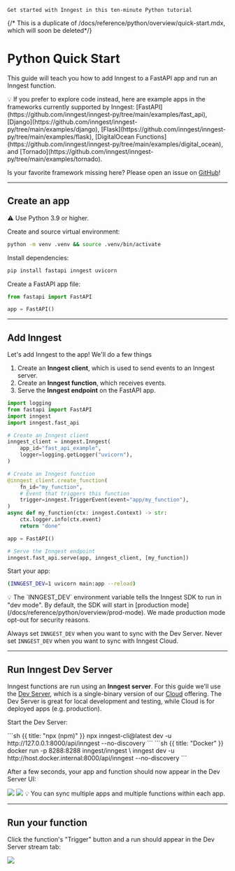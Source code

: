 
  `Get started with Inngest in this ten-minute Python tutorial`

{/* This is a duplicate of /docs/reference/python/overview/quick-start.mdx, which will soon be deleted*/}

# Python Quick Start

This guide will teach you how to add Inngest to a FastAPI app and run an Inngest function.

<Callout variant="info">
  💡 If you prefer to explore code instead, here are example apps in the frameworks currently supported by Inngest:  [FastAPI](https://github.com/inngest/inngest-py/tree/main/examples/fast_api), [Django](https://github.com/inngest/inngest-py/tree/main/examples/django),  [Flask](https://github.com/inngest/inngest-py/tree/main/examples/flask), [DigitalOcean Functions](https://github.com/inngest/inngest-py/tree/main/examples/digital_ocean), and [Tornado](https://github.com/inngest/inngest-py/tree/main/examples/tornado).

  Is your favorite framework missing here? Please open an issue on [GitHub](https://github.com/inngest/inngest-py)!
</Callout>

---

## Create an app

<Callout variant="warning">
  ⚠️ Use Python 3.9 or higher.
</Callout>

Create and source virtual environment:
```sh
python -m venv .venv && source .venv/bin/activate
```

Install dependencies:
```sh
pip install fastapi inngest uvicorn
```

Create a FastAPI app file:

```py {{ filename: "main.py" }}
from fastapi import FastAPI

app = FastAPI()
```

---

## Add Inngest

Let's add Inngest to the app! We'll do a few things
1. Create an **Inngest client**, which is used to send events to an Inngest server.
1. Create an **Inngest function**, which receives events.
1. Serve the **Inngest endpoint** on the FastAPI app.

```py {{ filename: "main.py" }}
import logging
from fastapi import FastAPI
import inngest
import inngest.fast_api

# Create an Inngest client
inngest_client = inngest.Inngest(
    app_id="fast_api_example",
    logger=logging.getLogger("uvicorn"),
)

# Create an Inngest function
@inngest_client.create_function(
    fn_id="my_function",
    # Event that triggers this function
    trigger=inngest.TriggerEvent(event="app/my_function"),
)
async def my_function(ctx: inngest.Context) -> str:
    ctx.logger.info(ctx.event)
    return "done"

app = FastAPI()

# Serve the Inngest endpoint
inngest.fast_api.serve(app, inngest_client, [my_function])
```

Start your app:
```sh
(INNGEST_DEV=1 uvicorn main:app --reload)
```

<Callout variant="info">
  💡 The `INNGEST_DEV` environment variable tells the Inngest SDK to run in "dev mode". By default, the SDK will start in [production mode](/docs/reference/python/overview/prod-mode). We made production mode opt-out for security reasons.

  Always set `INNGEST_DEV` when you want to sync with the Dev Server. Never set `INNGEST_DEV` when you want to sync with Inngest Cloud.
</Callout>

---

## Run Inngest Dev Server

Inngest functions are run using an **Inngest server**. For this guide we'll use the [Dev Server](https://github.com/inngest/inngest), which is a single-binary version of our [Cloud](https://app.inngest.com) offering. The Dev Server is great for local development and testing, while Cloud is for deployed apps (e.g. production).

Start the Dev Server:

<CodeGroup>
```sh {{ title: "npx (npm)" }}
npx inngest-cli@latest dev -u http://127.0.0.1:8000/api/inngest --no-discovery
```
```sh {{ title: "Docker" }}
docker run -p 8288:8288 inngest/inngest \
  inngest dev -u http://host.docker.internal:8000/api/inngest --no-discovery
```
</CodeGroup>

After a few seconds, your app and function should now appear in the Dev Server UI:

<img src="/assets/docs/python/quick-start-app.png" />

<img src="/assets/docs/python/quick-start-functions.png" />

<Callout variant="info">
  💡 You can sync multiple apps and multiple functions within each app.
</Callout>

---

## Run your function

Click the function's "Trigger" button and a run should appear in the Dev Server stream tab:

<img src="/assets/docs/python/quick-start-run.png" />